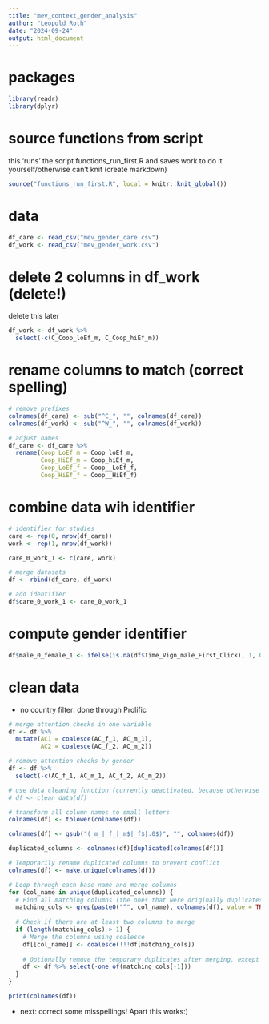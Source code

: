 ```yaml
---
title: "mev_context_gender_analysis"
author: "Leopold Roth"
date: "2024-09-24"
output: html_document
---
```


# packages
```r
library(readr)
library(dplyr)
```

# source functions from script
this 'runs' the script functions_run_first.R and saves work to do it yourself/otherwise can't knit (create markdown)
```r
source("functions_run_first.R", local = knitr::knit_global())
```

# data
```r
df_care <- read_csv("mev_gender_care.csv")
df_work <- read_csv("mev_gender_work.csv")
```

# delete 2 columns in df_work (delete!)
delete this later
```r
df_work <- df_work %>%
  select(-c(C_Coop_loEf_m, C_Coop_hiEf_m))
```

# rename columns to match (correct spelling)
```r
# remove prefixes
colnames(df_care) <- sub("^C_", "", colnames(df_care))
colnames(df_work) <- sub("^W_", "", colnames(df_work))

# adjust names
df_care <- df_care %>%
  rename(Coop_LoEf_m = Coop_loEf_m,
         Coop_HiEf_m = Coop_hiEf_m,
         Coop_LoEf_f = Coop__LoEf_f,
         Coop_HiEf_f = Coop__HiEf_f)
```

# combine data wih identifier
```r
# identifier for studies
care <- rep(0, nrow(df_care))
work <- rep(1, nrow(df_work))

care_0_work_1 <- c(care, work)

# merge datasets
df <- rbind(df_care, df_work)

# add identifier
df$care_0_work_1 <- care_0_work_1
```

# compute gender identifier
```r
df$male_0_female_1 <- ifelse(is.na(df$Time_Vign_male_First_Click), 1, 0)
```

# clean data
- no country filter: done through Prolific
```r
# merge attention checks in one variable
df <- df %>%
  mutate(AC1 = coalesce(AC_f_1, AC_m_1),
         AC2 = coalesce(AC_f_2, AC_m_2))

# remove attention checks by gender
df <- df %>%
  select(-c(AC_f_1, AC_m_1, AC_f_2, AC_m_2))

# use data cleaning function (currently deactivated, because otherwise only 12 cases left)
# df <- clean_data(df)

# transform all column names to small letters
colnames(df) <- tolower(colnames(df))

colnames(df) <- gsub("(_m_|_f_|_m$|_f$|.0$)", "", colnames(df))

duplicated_columns <- colnames(df)[duplicated(colnames(df))]

# Temporarily rename duplicated columns to prevent conflict
colnames(df) <- make.unique(colnames(df))

# Loop through each base name and merge columns
for (col_name in unique(duplicated_columns)) {
  # Find all matching columns (the ones that were originally duplicates)
  matching_cols <- grep(paste0("^", col_name), colnames(df), value = TRUE)
  
  # Check if there are at least two columns to merge
  if (length(matching_cols) > 1) {
    # Merge the columns using coalesce
    df[[col_name]] <- coalesce(!!!df[matching_cols])
    
    # Optionally remove the temporary duplicates after merging, except the first one
    df <- df %>% select(-one_of(matching_cols[-1]))
  }
}

print(colnames(df))
```

- next: correct some misspellings! Apart this works:)




